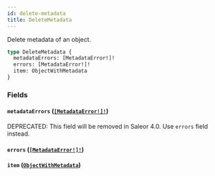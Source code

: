 ```yaml
---
id: delete-metadata
title: DeleteMetadata
---
```


Delete metadata of an object.

```graphql
type DeleteMetadata {
  metadataErrors: [MetadataError!]!
  errors: [MetadataError!]!
  item: ObjectWithMetadata
}
```

### Fields

#### `metadataErrors` ([`[MetadataError!]!`](/developer/api-reference/objects/metadata-error))

<span class="badge badge--warning">DEPRECATED: This field will be removed in Saleor 4.0. Use `errors` field instead.</span>

#### `errors` ([`[MetadataError!]!`](/developer/api-reference/objects/metadata-error))

#### `item` ([`ObjectWithMetadata`](/developer/api-reference/interfaces/object-with-metadata))
